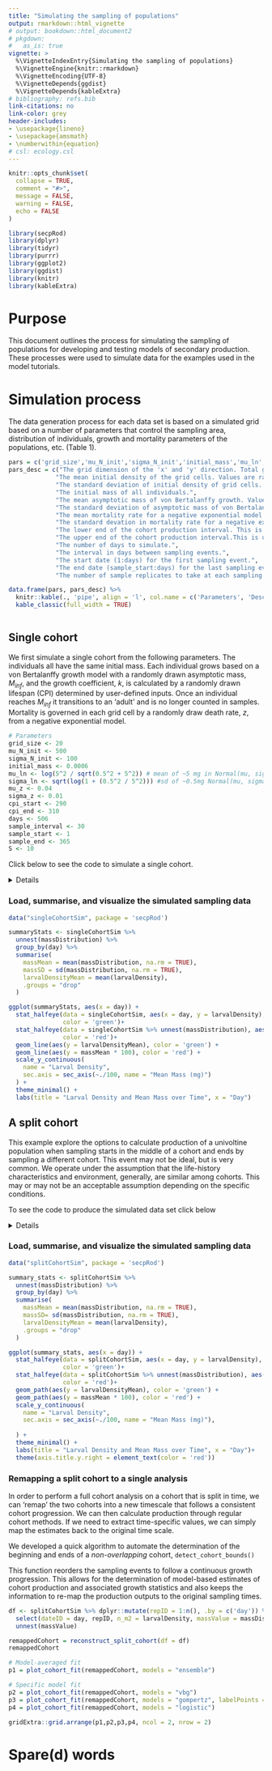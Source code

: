 ```yaml
---
title: "Simulating the sampling of populations"
output: rmarkdown::html_vignette
# output: bookdown::html_document2
# pkgdown:
#   as_is: true
vignette: >
  %\VignetteIndexEntry{Simulating the sampling of populations}
  %\VignetteEngine{knitr::rmarkdown}
  %\VignetteEncoding{UTF-8}
  %\VignetteDepends{ggdist}
  %\VignetteDepends{kableExtra}
# bibliography: refs.bib
link-citations: no
link-color: grey
header-includes:
- \usepackage{lineno}
- \usepackage{amsmath}
- \numberwithin{equation}
# csl: ecology.csl
---
```


```r
knitr::opts_chunk$set(
  collapse = TRUE,
  comment = "#>",
  message = FALSE,
  warning = FALSE,
  echo = FALSE
)

library(secpRod)
library(dplyr)
library(tidyr)
library(purrr)
library(ggplot2)
library(ggdist)
library(knitr)
library(kableExtra)
```

# Purpose

This document outlines the process for simulating the sampling of populations for developing and testing models of secondary production. These processes were used to simulate data for the examples used in the model tutorials.

# Simulation process

The data generation process for each data set is based on a simulated grid based on a number of parameters that control the sampling area, distribution of individuals, growth and mortality parameters of the populations, etc. (Table 1).

```r
pars = c('grid_size','mu_N_init','sigma_N_init','initial_mass','mu_ln','sigma_ln','mu_z','sigma_z','cpi_start','cpi_end','days','sample_interval','sample_start','sample_end','S')
pars_desc = c("The grid dimension of the 'x' and 'y' direction. Total grid cells is $n^2$",
             "The mean initial density of the grid cells. Values are randomly drawn from a $N(mu_{Ninit}, sigma_{Ninit})$",
             "The standard deviation of initial density of grid cells. Values are randomly drawn from $N(mu_{Ninit}, sigma_{Ninit})$",
             "The initial mass of all individuals.",
             "The mean asymptotic mass of von Bertalanffy growth. Values for each individual are randomly draws from $Lognormal(mu_{ln}, sigma_{ln})$.",
             "The standard deviation of asymptotic mass of von Bertalanffy growth. Values for each individual are randomly draws from $Lognormal(mu_{ln}, sigma_{ln})$.",
             "The mean mortality rate for a negative exponential model. Values for each cell are randomly drawn from $N(mu_{z}, sigma_{z})$.",
             "The standard devation in mortality rate for a negative exponential model. Values for each cell are randomly drawn from $N(mu_{z}, sigma_{z})$.",
             "The lower end of the cohort production interval. This is used to modify the growth coefficient, $k$, in von Bertalanffy growth. Values for each individual are drawn $Uniform(cpi_{start}, cpi_{end})$.",
             "The upper end of the cohort production interval.This is used to modify the growth coefficient, $k$, in von Bertalanffy growth. Values for each individual are drawn $Uniform(cpi_{start}, cpi_{end})$.",
             "The number of days to simulate.",
             "The interval in days between sampling events.",
             "The start date (1:days) for the first sampling event.",
             "The end date (sample_start:days) for the last sampling event.",
             "The number of sample replicates to take at each sampling event. Samples are chosen without replacement within a sampling event.")

data.frame(pars, pars_desc) %>% 
  knitr::kable(., 'pipe', align = 'l', col.name = c('Parameters', 'Description')) %>% 
  kable_classic(full_width = TRUE)
  
```

## Single cohort

We first simulate a single cohort from the following parameters. The individuals all have the same initial mass. Each individual grows based on a von Bertalanffy growth model with a randomly drawn asymptotic mass, $M_{inf}$, and the growth coefficient, $k$, is calculated by a randomly drawn lifespan (CPI) determined by user-defined inputs. Once an individual reaches $M_{inf}$ it transitions to an 'adult' and is no longer counted in samples. Mortality is governed in each grid cell by a randomly draw death rate, $z$, from a negative exponential model.

```r
# Parameters
grid_size <- 20
mu_N_init <- 500
sigma_N_init <- 100
initial_mass <- 0.0006
mu_ln <- log(5^2 / sqrt(0.5^2 + 5^2)) # mean of ~5 mg in Normal(mu, sigma)
sigma_ln <- sqrt(log(1 + (0.5^2 / 5^2))) #sd of ~0.5mg Normal(mu, sigma)
mu_z <- 0.04
sigma_z <- 0.01
cpi_start <- 290
cpi_end <- 310
days <- 506
sample_interval <- 30
sample_start <- 1    
sample_end <- 365    
S <- 10  

```

Click below to see the code to simulate a single cohort.

<details>

```r
## not run
# Function to initialize a cohort
init_cohort <- function(i, j, start_day) {
  N_init <- max(1, round(rnorm(1, mu_N_init, sigma_N_init)))
  M_inf <- rlnorm(N_init, meanlog = mu_ln, sdlog = sigma_ln)
  k <- log(M_inf / initial_mass) / runif(N_init, cpi_start, cpi_end)
  z <- rnorm(1, mu_z, sigma_z)
  tibble(
    x = i,
    y = j,
    id = 1:N_init,
    mass = initial_mass,
    M_inf = M_inf,
    k = k,
    alive = TRUE,
    adult = FALSE,
    z = z,
    cohort_start = start_day
  )
}

# Initialize first cohort on day 1
grid_population <- map2_dfr(rep(1:grid_size, each = grid_size), rep(1:grid_size, times = grid_size), ~init_cohort(.x, .y, 1))

# Daily update function for larval individuals only
update_day <- function(pop, current_day) {
  pop %>%
    dplyr::filter(alive & !adult) %>%
    dplyr::mutate(
      time_since_start = current_day - cohort_start,
      alive = runif(n()) > z,
      mass = M_inf * (1 - exp(-k * time_since_start)),
      adult = mass >= M_inf
    ) %>%
    dplyr::filter(alive & !adult)  # remove those who died or became adult
}

# Run simulation with second cohort added at day 366
simulation <- vector("list", length = days)
simulation[[1]] <- grid_population

set.seed(1312)
for (d in 2:days) {
  updated_pop <- update_day(simulation[[d - 1]], d - 1)

  if (d == 366) {
    new_cohort <- map2_dfr(rep(1:grid_size, each = grid_size), rep(1:grid_size, times = grid_size), ~init_cohort(.x, .y, 366))
    updated_pop <- bind_rows(updated_pop, new_cohort)
  }
  simulation[[d]] <- updated_pop
}

# Combine for sampling
all_days <- bind_rows(simulation, .id = "day") %>%
  dplyr::mutate(day = as.integer(day))

# Sampling protocol (larvae only)
sampling_results <- list()
sampled_cells <- list()

for (t in seq(sample_start, sample_end, by = sample_interval)) {
  all_cells <- expand.grid(x = 1:grid_size, y = 1:grid_size)
  if (length(sampled_cells) > 0) {
    prev_sampled <- bind_rows(sampled_cells)
    available_cells <- anti_join(all_cells, prev_sampled, by = c("x", "y"))
  } else {
    available_cells <- all_cells
  }
  sampled <- available_cells %>% sample_n(min(S, nrow(available_cells)))
  sampled_cells[[length(sampled_cells) + 1]] <- sampled

  sampled_data <- all_days %>%
    dplyr::filter(day == t) %>%
    semi_join(sampled, by = c("x", "y")) %>%
    group_by(x, y) %>%
    summarise(
      larval_density = n(),
      mass_distribution = list(mass),
      .groups = "drop"
    ) %>%
    dplyr::mutate(day = t)

  sampling_results[[length(sampling_results) + 1]] <- sampled_data
}

# Final output
daily_sampling <- bind_rows(sampling_results)

```

</details>

### Load, summarise, and visualize the simulated sampling data

```r
data("singleCohortSim", package = 'secpRod')

summaryStats <- singleCohortSim %>%
  unnest(massDistribution) %>%
  group_by(day) %>%
  summarise(
    massMean = mean(massDistribution, na.rm = TRUE),
    massSD = sd(massDistribution, na.rm = TRUE),
    larvalDensityMean = mean(larvalDensity),
    .groups = "drop"
  )

ggplot(summaryStats, aes(x = day)) +
  stat_halfeye(data = singleCohortSim, aes(x = day, y = larvalDensity),
               color = 'green')+
  stat_halfeye(data = singleCohortSim %>% unnest(massDistribution), aes(x = day, y = massDistribution*100),
               color = 'red')+
  geom_line(aes(y = larvalDensityMean), color = 'green') +
  geom_line(aes(y = massMean * 100), color = 'red') +
  scale_y_continuous(
    name = "Larval Density",
    sec.axis = sec_axis(~./100, name = "Mean Mass (mg)")
  ) +
  theme_minimal() +
  labs(title = "Larval Density and Mean Mass over Time", x = "Day")
```

## A split cohort

This example explore the options to calculate production of a univoltine population when sampling starts in the middle of a cohort and ends by sampling a different cohort. This event may not be ideal, but is very common. We operate under the assumption that the life-history characteristics and environment, generally, are similar among cohorts. This may or may not be an acceptable assumption depending on the specific conditions.

To see the code to produce the simulated data set click below

<details>

```r
# Spatial growth and mortality simulation in R
library(dplyr)
library(tidyr)
library(purrr)
library(ggplot2)
library(ggdist)

# Parameters
grid_size <- 20
mu_N_init <- 500
sigma_N_init <- 100
initial_mass <- 0.0006
mu_ln <- log(5^2 / sqrt(0.5^2 + 5^2))
sigma_ln <- sqrt(log(1 + (0.5^2 / 5^2)))
mu_z <- 0.04
sigma_z <- 0.01
cpi_start <- 290
cpi_end <- 310
days <- 506
sample_interval <- 30
sample_start <- 101    # adjustable start day
sample_end <- 465    # adjustable end day
S <- 10  # number of cells to sample per event

# Function to initialize a cohort
init_cohort <- function(i, j, start_day) {
  N_init <- max(1, round(rnorm(1, mu_N_init, sigma_N_init)))
  M_inf <- rlnorm(N_init, meanlog = mu_ln, sdlog = sigma_ln)
  k <- log(M_inf / initial_mass) / runif(N_init, cpi_start, cpi_end)
  z <- rnorm(1, mu_z, sigma_z)
  tibble(
    x = i,
    y = j,
    id = 1:N_init,
    mass = initial_mass,
    M_inf = M_inf,
    k = k,
    alive = TRUE,
    adult = FALSE,
    z = z,
    cohort_start = start_day
  )
}

# Initialize first cohort on day 1
set.seed(1312)

grid_population <- map2_dfr(rep(1:grid_size, each = grid_size), rep(1:grid_size, times = grid_size), ~init_cohort(.x, .y, 1))

# Daily update function for larval individuals only
update_day <- function(pop, current_day) {
  pop %>%
    dplyr::filter(alive & !adult) %>%
    dplyr::mutate(
      time_since_start = current_day - cohort_start,
      alive = runif(n()) > z,
      mass = M_inf * (1 - exp(-k * time_since_start)),
      adult = mass >= M_inf
    ) %>%
    dplyr::filter(alive & !adult)  # remove those who died or became adult
}

# Run simulation with second cohort added at day 366
simulation <- vector("list", length = days)
simulation[[1]] <- grid_population

#set seed to reproduce
for (d in 2:days) {
  updated_pop <- update_day(simulation[[d - 1]], d - 1)

  if (d == 366) {
    new_cohort <- map2_dfr(rep(1:grid_size, each = grid_size), rep(1:grid_size, times = grid_size), ~init_cohort(.x, .y, 366))
    updated_pop <- bind_rows(updated_pop, new_cohort)
  }
  simulation[[d]] <- updated_pop
}

# Combine for sampling
all_days <- bind_rows(simulation, .id = "day") %>%
  dplyr::mutate(day = as.integer(day))

# Sampling protocol (larvae only)
sampling_results <- list()
sampled_cells <- list()

for (t in seq(sample_start, sample_end, by = sample_interval)) {
  all_cells <- expand.grid(x = 1:grid_size, y = 1:grid_size)
  if (length(sampled_cells) > 0) {
    prev_sampled <- bind_rows(sampled_cells)
    available_cells <- anti_join(all_cells, prev_sampled, by = c("x", "y"))
  } else {
    available_cells <- all_cells
  }
  sampled <- available_cells %>% sample_n(min(S, nrow(available_cells)))
  sampled_cells[[length(sampled_cells) + 1]] <- sampled

  sampled_data <- all_days %>%
    dplyr::filter(day == t) %>%
    semi_join(sampled, by = c("x", "y")) %>%
    group_by(x, y) %>%
    summarise(
      larvalDensity = n(),
      massDistribution = list(mass),
      .groups = "drop"
    ) %>%
    dplyr::mutate(day = t)

  sampling_results[[length(sampling_results) + 1]] <- sampled_data
}

# Final output
daily_sampling <- bind_rows(sampling_results)
```

</details>

### Load, summarise, and visualize the simulated sampling data

```r
data("splitCohortSim", package = 'secpRod')

summary_stats <- splitCohortSim %>%
  unnest(massDistribution) %>%
  group_by(day) %>%
  summarise(
    massMean = mean(massDistribution, na.rm = TRUE),
    massSD= sd(massDistribution, na.rm = TRUE),
    larvalDensityMean = mean(larvalDensity),
    .groups = "drop"
  )

ggplot(summary_stats, aes(x = day)) +
  stat_halfeye(data = splitCohortSim, aes(x = day, y = larvalDensity),
               color = 'green')+
  stat_halfeye(data = splitCohortSim %>% unnest(massDistribution), aes(x = day, y = massDistribution*100),
               color = 'red')+
  geom_path(aes(y = larvalDensityMean), color = 'green') +
  geom_path(aes(y = massMean * 100), color = 'red') +
  scale_y_continuous(
    name = "Larval Density",
    sec.axis = sec_axis(~./100, name = "Mean Mass (mg)"),
    
  ) +
  theme_minimal() +
  labs(title = "Larval Density and Mean Mass over Time", x = "Day")+
  theme(axis.title.y.right = element_text(color = 'red'))
```

### Remapping a split cohort to a single analysis

In order to perform a full cohort analysis on a cohort that is split in time, we can 'remap' the two cohorts into a new timescale that follows a consistent cohort progression. We can then calculate production through regular cohort methods. If we need to extract time-specific values, we can simply map the estimates back to the original time scale.

We developed a quick algorithm to automate the determination of the beginning and ends of a *non-overlapping* cohort, `detect_cohort_bounds()`

This function reorders the sampling events to follow a continuous growth progression. This allows for the determination of model-based estimates of cohort production and associated growth statistics and also keeps the information to re-map the production outputs to the original sampling times.

```r

df <- splitCohortSim %>% dplyr::mutate(repID = 1:n(), .by = c('day')) %>% 
  select(dateID = day, repID, n_m2 = larvalDensity, massValue = massDistribution) %>% 
  unnest(massValue)

remappedCohort = reconstruct_split_cohort(df = df)
remappedCohort
```




```r

# Model-averaged fit
p1 = plot_cohort_fit(remappedCohort, models = "ensemble")

# Specific model fit
p2 = plot_cohort_fit(remappedCohort, models = "vbg")
p3 = plot_cohort_fit(remappedCohort, models = "gompertz", labelPoints = FALSE)
p4 = plot_cohort_fit(remappedCohort, models = "logistic")

gridExtra::grid.arrange(p1,p2,p3,p4, ncol = 2, nrow = 2)

```




# Spare(d) words

<!-- ```{r old reconstruct} -->
<!-- fit_with_offset <- function(df_ordered, offset, models_to_fit = c("vonbert", "gompertz"), t_start = 5) { -->
<!--   stopifnot("cohort" %in% names(df_ordered)) -->

<!--   youngest_dates <- df_ordered %>% dplyr::filter(cohort == min(cohort)) %>% arrange(dateID) -->
<!--   delta_young <- diff(youngest_dates$dateID) -->
<!--   young_pseudotime <- c(0, cumsum(delta_young)) -->

<!--   oldest_dates <- df_ordered %>% dplyr::filter(cohort == max(cohort)) %>% arrange(dateID) -->
<!--   delta_old <- diff(oldest_dates$dateID) -->
<!--   start_old <- tail(young_pseudotime, 1) + delta_old[1]  # gap continuation -->
<!--   old_pseudotime <- c(start_old, start_old + cumsum(delta_old[-1])) -->

<!--   df_pseudo <- bind_rows( -->
<!--     dplyr::mutate(youngest_dates, pseudo_day = young_pseudotime), -->
<!--     dplyr::mutate(oldest_dates, pseudo_day = old_pseudotime) -->
<!--   ) %>% arrange(pseudo_day) -->

<!--   t_all <- df_pseudo$pseudo_day -->
<!--   W_all <- df_pseudo$mean_mass -->

<!--   fits <- list() -->
<!--   aiccs <- c() -->

<!--   if ("vonbert" %in% models_to_fit) { -->
<!--     m <- tryCatch(nls(W_all ~ Winf * (1 - exp(-k * (t_all - t0))), -->
<!--                       start = list(Winf = max(W_all), k = 0.01, t0 = t_start), -->
<!--                       control = nls.control(maxiter = 500)), -->
<!--                   error = function(e) NULL) -->
<!--     if (!is.null(m)) { -->
<!--       fits$vonbert <- m -->
<!--       aiccs["vonbert"] <- AIC(m) + 2 * 3^2 / (length(t_all) - 3 - 1) -->
<!--     } -->
<!--   } -->

<!--   if ("gompertz" %in% models_to_fit) { -->
<!--     m <- tryCatch(nls(W_all ~ Winf * exp(-exp(-k * (t_all - t0))), -->
<!--                       start = list(Winf = max(W_all), k = 0.01, t0 = t_start), -->
<!--                       control = nls.control(maxiter = 500)), -->
<!--                   error = function(e) NULL) -->
<!--     if (!is.null(m)) { -->
<!--       fits$gompertz <- m -->
<!--       aiccs["gompertz"] <- AIC(m) + 2 * 3^2 / (length(t_all) - 3 - 1) -->
<!--     } -->
<!--   } -->

<!--   return(list(fits = fits, aiccs = aiccs, df_pseudo = df_pseudo)) -->
<!-- } -->

<!-- reconstruct_cohort_pseudotime <- function(df, -->
<!--                                                        time_col = "dateID", -->
<!--                                                        mass_col = "massValue", -->
<!--                                                        mass_drop_thresh = 0.6, -->
<!--                                                        t_start = 5, -->
<!--                                                        models_to_fit = c("vonbert", "gompertz"), -->
<!--                                                        offset_bounds = c(10, 150), -->
<!--                                                        fallback_grid = TRUE) { -->
<!--    # Step 1: Sort cohorts by minimum size -->
<!--   # Step 1a: Aggregate replicate-level masses to daily means -->
<!--   agg <- df %>% -->
<!--     group_by(.data[[time_col]]) %>% -->
<!--     summarise(mean_mass = mean(.data[[mass_col]], na.rm = TRUE), .groups = "drop") %>% -->
<!--     arrange(.data[[time_col]]) -->

<!--   t <- agg[[time_col]] -->
<!--   W <- agg$mean_mass -->

<!--   # Step 2a: Detect split cohort via drop in mean mass -->
<!--   dM <- lead(W) / W -->
<!--   drop_idx <- which(dM < mass_drop_thresh)[1] -->
<!--   if (is.na(drop_idx)) drop_idx <- floor(length(t) / 2)  # fallback if no sharp drop -->

<!--   cohort1 <- agg[1:drop_idx, ] -->
<!--   cohort2 <- agg[(drop_idx + 1):length(t), ] -->

<!--   # Step 3a: Reorder cohorts so smallest mass cohort comes first -->
<!--   if (min(cohort1$mean_mass, na.rm = TRUE) > min(cohort2$mean_mass, na.rm = TRUE)) { -->
<!--     tmp <- cohort1 -->
<!--     cohort1 <- cohort2 -->
<!--     cohort2 <- tmp -->
<!--   } -->

<!--   cohort1$cohort <- 1 -->
<!--   cohort2$cohort <- 2 -->
<!--   df_ordered <- bind_rows(cohort1, cohort2) %>% arrange(cohort, .data[[time_col]]) -->

<!--   cohort_min <- df_ordered %>% -->
<!--     group_by(cohort) %>% -->
<!--     summarise(min_mass = min(mean_mass), .groups = "drop") %>% -->
<!--     arrange(min_mass) %>% -->
<!--     pull(cohort) -->

<!--   # df_ordered$cohort <- factor(df_ordered$cohort, levels = cohort_min) -->
<!--   df_ordered <- df_ordered %>% arrange(cohort, dateID) -->

<!--   obj_fn <- function(offset) { -->
<!--     out <- fit_with_offset(df_ordered, offset, models_to_fit, t_start) -->
<!--     if (length(out$aiccs) == 0) return(Inf) -->
<!--     sum(unlist(out$aiccs)) -->
<!--   } -->

<!--   # debugonce(fit_with_offset) -->
<!--   offset_opt <- tryCatch({ -->
<!--     optim(par = 50, fn = obj_fn, method = "L-BFGS-B", -->
<!--           lower = offset_bounds[1], upper = offset_bounds[2])$par -->
<!--   }, error = function(e) { -->
<!--     if (fallback_grid) { -->
<!--       grid <- seq(offset_bounds[1], offset_bounds[2], by = 1) -->
<!--       grid_scores <- sapply(grid, obj_fn) -->
<!--       grid[which.min(grid_scores)] -->
<!--     } else stop("Optimization failed and grid fallback is off.") -->
<!--   }) -->

<!--   fit_out <- fit_with_offset(df_ordered, offset_opt, models_to_fit, t_start) -->
<!--   fits <- fit_out$fits -->
<!--   df_pseudo <- fit_out$df_pseudo -->

<!--   t <- df_pseudo$pseudo_day -->
<!--   W <- df_pseudo$mean_mass -->
<!--   W_cap <- pmin(W, max(W) * 0.999) -->

<!--   cohort_ages <- list() -->
<!--   weights <- c() -->

<!--   for (model_name in names(fits)) { -->
<!--     p <- coef(fits[[model_name]]) -->
<!--     raw_age <- switch(model_name, -->
<!--       vonbert = -log(1 - W_cap / p["Winf"]) / p["k"], -->
<!--       gompertz = p["t0"] - log(-log(W_cap / p["Winf"])) / p["k"] -->
<!--     ) -->

<!--     # Align so first pseudotime = abs(t0) -->
<!--     cohort_ages[[model_name]] <- raw_age - min(raw_age) + abs(p["t0"]) -->
<!--     weights[model_name] <- AIC(fits[[model_name]]) + 2 * 3^2 / (length(t) - 3 - 1) -->
<!--   } -->

<!--   rel_weights <- exp(-0.5 * (weights - min(weights))) -->
<!--   rel_weights <- rel_weights / sum(rel_weights) -->

<!--   pseudo_time <- as.vector(do.call(cbind, cohort_ages) %*% rel_weights) -->
<!--   pseudo_time <- round(pseudo_time) -->

<!--   df_remap <- df_pseudo %>% -->
<!--     dplyr::mutate(pseudotime = pseudo_time) %>% -->
<!--     arrange(pseudotime) -->

<!--   return(list( -->
<!--     df_remap = df_remap, -->
<!--     offset = offset_opt, -->
<!--     weights = rel_weights, -->
<!--     fits = fits -->
<!--   )) -->
<!-- } -->

<!-- debugonce(reconstruct_cohort_pseudotime_restructured) -->
<!-- x = reconstruct_cohort_pseudotime_restructured(df = df) -->

<!-- ``` -->

<!-- ```{r old-reconstruct} -->

<!-- reconstruct_cohort_pseudotime <- function(df, -->
<!--                                           time_col = "dateID", -->
<!--                                           mass_col = "massValue", -->
<!--                                           mass_drop_thresh = 0.6, -->
<!--                                           t_start = 5, -->
<!--                                           models_to_fit = c("vonbert", "gompertz"), -->
<!--                                           use_grid_fallback = TRUE, -->
<!--                                           verbose = TRUE) { -->
<!--   # library(dplyr) -->

<!--   # Step 1: Aggregate replicate-level masses to daily means -->
<!--   agg <- df %>% -->
<!--     group_by(.data[[time_col]]) %>% -->
<!--     summarise(mean_mass = mean(.data[[mass_col]], na.rm = TRUE), .groups = "drop") %>% -->
<!--     arrange(.data[[time_col]]) -->

<!--   t <- agg[[time_col]] -->
<!--   W <- agg$mean_mass -->

<!--   # Step 2: Detect split cohort via drop in mean mass -->
<!--   dM <- lead(W) / W -->
<!--   drop_idx <- which(dM < mass_drop_thresh)[1] -->
<!--   if (is.na(drop_idx)) drop_idx <- floor(length(t) / 2)  # fallback if no sharp drop -->

<!--   cohort1 <- agg[1:drop_idx, ] -->
<!--   cohort2 <- agg[(drop_idx + 1):length(t), ] -->

<!--   # Step 3: Reorder cohorts so smallest mass cohort comes first -->
<!--   if (min(cohort1$mean_mass, na.rm = TRUE) > min(cohort2$mean_mass, na.rm = TRUE)) { -->
<!--     tmp <- cohort1 -->
<!--     cohort1 <- cohort2 -->
<!--     cohort2 <- tmp -->
<!--   } -->

<!--   cohort1$cohort <- 1 -->
<!--   cohort2$cohort <- 2 -->
<!--   df_ordered <- bind_rows(cohort1, cohort2) %>% arrange(cohort, .data[[time_col]]) -->

<!--   # Step 4: Estimate time offset between cohorts -->
<!--   try_fit_growth_model <- function(formula, start, data) { -->
<!--     tryCatch(nls(formula, start = start, data = data, -->
<!--                  control = nls.control(maxiter = 500)), error = function(e) NULL) -->
<!--   } -->

<!--   fit_with_offset <- function(offset) { -->
<!--     t_all <- c(df_ordered[[time_col]][df_ordered$cohort == 1], -->
<!--                df_ordered[[time_col]][df_ordered$cohort == 2] + offset) -->
<!--     W_all <- df_ordered$mean_mass -->
<!--     df_tmp <- data.frame(t = t_all, W = W_all) -->

<!--     fits <- list() -->
<!--     aiccs <- c() -->

<!--     if ("vonbert" %in% models_to_fit) { -->
<!--       m <- try_fit_growth_model( -->
<!--         W ~ Winf * (1 - exp(-k * (t - t0))), -->
<!--         start = list(Winf = max(W), k = 0.01, t0 = t_start), -->
<!--         data = df_tmp -->
<!--       ) -->
<!--       if (!is.null(m)) { -->
<!--         fits$vonbert <- m -->
<!--         aiccs["vonbert"] <- AIC(m) + 2 * 3^2 / (length(t_all) - 3 - 1) -->
<!--       } -->
<!--     } -->

<!--     if ("gompertz" %in% models_to_fit) { -->
<!--       m <- try_fit_growth_model( -->
<!--         W ~ Winf * exp(-exp(-k * (t - t0))), -->
<!--         start = list(Winf = max(W), k = 0.01, t0 = t_start), -->
<!--         data = df_tmp -->
<!--       ) -->
<!--       if (!is.null(m)) { -->
<!--         fits$gompertz <- m -->
<!--         aiccs["gompertz"] <- AIC(m) + 2 * 3^2 / (length(t_all) - 3 - 1) -->
<!--       } -->
<!--     } -->

<!--     list(fits = fits, aiccs = aiccs) -->
<!--   } -->
<!-- debugonce(fit_with_offset) -->
<!--   # Step 5: Optimize offset to minimize AICc across models -->
<!--   obj_fn <- function(offset) { -->
<!--     out <- fit_with_offset(offset) -->
<!--     sum(unlist(out$aiccs)) -->
<!--   } -->

<!--   offset_opt <- optim(par = 30, fn = obj_fn, method = "L-BFGS-B", lower = 1, upper = 150)$par -->
<!--   # if(is.null(tryCatch({, error = function(e) { -->
<!--   #   if (use_grid_fallback) { -->
<!--   #     grid <- seq(5, 150, by = 1) -->
<!--   #     grid_scores <- sapply(grid, obj_fn) -->
<!--   #     grid[which.min(grid_scores)] -->
<!--   #   } else { -->
<!--   #     stop("Optimization failed and grid fallback is disabled.") -->
<!--   #   } -->
<!--   # }) -->

<!--   # Step 6: Reconstruct time vector with best offset -->
<!--   df_ordered <- df_ordered %>% -->
<!--     dplyr::mutate( -->
<!--       true_time = ifelse(cohort == 1, -->
<!--                          !!sym(time_col), -->
<!--                          !!sym(time_col) + offset_opt) -->
<!--     ) -->

<!--   # Step 7: Fit models at optimal offset and invert -->
<!--   best_fits <- fit_with_offset(offset_opt)$fits -->
<!--   t_true <- df_ordered$true_time -->
<!--   W_true <- df_ordered$mean_mass -->
<!--   W_cap <- pmin(W_true, max(W_true) * 0.999) -->

<!--   cohort_ages <- list() -->
<!--   weights <- c() -->
<!--   for (model_name in names(best_fits)) { -->
<!--     m <- best_fits[[model_name]] -->
<!--     p <- coef(m) -->
<!--     age <- switch(model_name, -->
<!--                   vonbert = -log(1 - W_cap / p["Winf"]) / p["k"], -->
<!--                   gompertz = p["t0"] - log(-log(W_cap / p["Winf"])) / p["k"]) -->
<!--     cohort_ages[[model_name]] <- age -->
<!--     weights[model_name] <- AIC(m) + 2 * 3^2 / (length(t_true) - 3 - 1) -->
<!--   } -->

<!--   # Normalize AICc weights -->
<!--   rel_weights <- exp(-0.5 * (weights - min(weights))) -->
<!--   rel_weights <- rel_weights / sum(rel_weights) -->

<!--   # Ensemble pseudotime -->
<!--   cohort_age_mat <- do.call(cbind, cohort_ages) -->
<!--   pseudo_time <- as.vector(cohort_age_mat %*% rel_weights) -->
<!--   pseudo_time_shifted <- round(pseudo_time - min(pseudo_time) + t_start) -->

<!--   df_final <- df_ordered %>% -->
<!--     dplyr::mutate(pseudotime = pseudo_time_shifted) %>% -->
<!--     arrange(pseudotime) -->

<!--   if (verbose) { -->
<!--     cat("Offset estimated:", round(offset_opt), "days\n") -->
<!--     cat("Model weights:\n") -->
<!--     print(round(rel_weights, 3)) -->
<!--   } -->

<!--   return(list( -->
<!--     df_remap = df_final %>% select(!!sym(time_col), mean_mass, pseudotime, true_time), -->
<!--     offset = offset_opt, -->
<!--     weights = rel_weights, -->
<!--     fits = best_fits -->
<!--   )) -->
<!-- } -->
<!-- debugonce(reconstruct_cohort_pseudotime) -->
<!-- remap_out <- reconstruct_cohort_pseudotime(df) -->
<!-- plot_pseudotime_remap <- function(remap_result, -->
<!--                                   show_model_fits = TRUE, -->
<!--                                   show_legend = TRUE) { -->

<!--   df <- remap_result$df_remap -->
<!--   fits <- remap_result$fits -->
<!--   weights <- remap_result$weights -->

<!--   p <- ggplot(df, aes(x = pseudotime, y = mean_mass)) + -->
<!--     geom_point(size = 2) + -->
<!--     labs( -->
<!--       x = "Pseudotime (days)", -->
<!--       y = "Mean mass (mg)", -->
<!--       title = "Remapped cohort trajectory with fitted growth models" -->
<!--     ) + -->
<!--     theme_minimal() -->

<!--   # Add model fits -->
<!--   if (show_model_fits && length(fits) > 0) { -->
<!--     x_pred <- seq(min(df$pseudotime), max(df$pseudotime), length.out = 200) -->

<!--     for (model_name in names(fits)) { -->
<!--       params <- coef(fits[[model_name]]) -->
<!--       y_pred <- switch(model_name, -->
<!--                        vonbert = params["Winf"] * (1 - exp(-params["k"] * (x_pred))), -->
<!--                        gompertz = params["Winf"] * exp(-exp(-params["k"] * (x_pred - params["t0"])))) -->
<!--       fit_df <- data.frame(x = x_pred, y = y_pred, model = model_name) -->

<!--       p <- p + geom_line(data = fit_df, aes(x = x, y = y, color = model), -->
<!--                          size = 1, alpha = weights[model_name]) -->
<!--     } -->
<!--   } -->

<!--   if (!show_legend) { -->
<!--     p <- p + theme(legend.position = "none") -->
<!--   } -->

<!--   return(p) -->
<!-- } -->

<!-- plot_pseudotime_remap(remap_out) -->
<!-- ``` -->

<!-- ```{r spare(d)-words} -->
<!-- df = df %>% -->
<!--   summarise( -->
<!--     massValue = mean(massValue, na.rm = TRUE), -->
<!--     .by = 'dateID' -->
<!--   ) -->


<!-- remap_cohort_by_growth <- function(df, -->
<!--                                    time_col = "dateID", -->
<!--                                    mass_col = "massValue", -->
<!--                                    models_to_fit = c("vonbert", "gompertz"), -->
<!--                                    pseudo_start = 1, -->
<!--                                    verbose = TRUE) { -->

<!--   df <- df %>% arrange(.data[[time_col]]) -->
<!--   t <- df[[time_col]] -->
<!--   W <- df[[mass_col]] -->

<!--   # Helper to fit models -->
<!--   fit_growth_model <- function(formula, start, data) { -->
<!--     tryCatch( -->
<!--       nls(formula, start = start, data = data, control = nls.control(maxiter = 200)), -->
<!--       error = function(e) NULL -->
<!--     ) -->
<!--   } -->

<!--   # Fit von Bertalanffy -->
<!--   vb_fit <- NULL -->
<!--   if ("vonbert" %in% models_to_fit) { -->
<!--     vb_fit <- fit_growth_model( -->
<!--       W ~ Winf * (1 - exp(-k * (t - t0))), -->
<!--       start = list(Winf = max(W), k = 0.01, t0 = min(t)), -->
<!--       data = data.frame(t = t, W = W) -->
<!--     ) -->
<!--   } -->

<!--   # Fit Gompertz -->
<!--   gomp_fit <- NULL -->
<!--   if ("gompertz" %in% models_to_fit) { -->
<!--     gomp_fit <- fit_growth_model( -->
<!--       W ~ Winf * exp(-exp(-k * (t - t0))), -->
<!--       start = list(Winf = max(W), k = 0.01, t0 = mean(t)), -->
<!--       data = data.frame(t = t, W = W) -->
<!--     ) -->
<!--   } -->

<!--   # Compute AICc -->
<!--   models <- list() -->
<!--   aiccs <- c() -->
<!--   if (!is.null(vb_fit)) { -->
<!--     models$vonbert <- vb_fit -->
<!--     aiccs["vonbert"] <- AIC(vb_fit) + 2 * 3^2 / (length(W) - 3 - 1) -->
<!--   } -->
<!--   if (!is.null(gomp_fit)) { -->
<!--     models$gompertz <- gomp_fit -->
<!--     aiccs["gompertz"] <- AIC(gomp_fit) + 2 * 3^2 / (length(W) - 3 - 1) -->
<!--   } -->

<!--   if (length(models) == 0) stop("No growth model fit successfully") -->

<!--   # Compute model weights -->
<!--   weights <- exp(-0.5 * (aiccs - min(aiccs))) -->
<!--   weights <- weights / sum(weights) -->

<!--   # Invert to cohort age -->
<!--   W_sanitized <- pmin(W, max(W) * 0.999)  # avoid log(0) -->

<!--   cohort_age_list <- list() -->

<!--   if (!is.null(vb_fit)) { -->
<!--     p <- coef(vb_fit) -->
<!--     cohort_age_list$vonbert <- -log(1 - W_sanitized / p["Winf"]) / p["k"] -->
<!--   } -->
<!--   if (!is.null(gomp_fit)) { -->
<!--     p <- coef(gomp_fit) -->
<!--     cohort_age_list$gompertz <- p["t0"] - log(-log(W_sanitized / p["Winf"])) / p["k"] -->
<!--   } -->

<!--   # Weighted average cohort age -->
<!--   cohort_age_matrix <- do.call(cbind, cohort_age_list) -->
<!--   weighted_age <- cohort_age_matrix %*% matrix(weights[names(cohort_age_list)], ncol = 1) -->
<!--   pseudo_day <- round(weighted_age - min(weighted_age, na.rm = TRUE) + pseudo_start) -->

<!--   df_remap <- df %>% -->
<!--     dplyr::mutate( -->
<!--       cohort_age = as.vector(weighted_age), -->
<!--       pseudo_day = pseudo_day -->
<!--     ) %>% -->
<!--     arrange(pseudo_day) -->

<!--   if (verbose) { -->
<!--     cat("Model weights:\n") -->
<!--     print(round(weights, 3)) -->
<!--   } -->

<!--   return(list( -->
<!--     df_remap = df_remap, -->
<!--     models = models, -->
<!--     weights = weights -->
<!--   )) -->
<!-- } -->

<!-- debugonce(remap_cohort_by_growth) -->

<!-- result <- remap_cohort_by_growth(df) -->

<!-- estimate_vbgf_age <- function(m, Winf, k, t0) { -->
<!--   -log(1 - pmin(m / Winf, 0.999)) / k -->
<!-- } -->

<!-- estimate_gompertz_age <- function(m, Winf, k, t0) { -->
<!--   t0 - log(-log(pmin(m / Winf, 0.999))) / k -->
<!-- } -->

<!-- fit_growth_model <- function(formula, start, data) { -->
<!--   tryCatch( -->
<!--     nls(formula, start = start, data = data, control = nls.control(maxiter = 200)), -->
<!--     error = function(e) NULL -->
<!--   ) -->
<!-- } -->


<!-- multi_model_remap <- function(df, time_col = "dateID", mass_col = "massValue", pseudo_start = 1) { -->
<!--   df <- df %>% arrange(.data[[time_col]]) -->
<!--   t <- df[[time_col]] -->
<!--   W <- df[[mass_col]] -->

<!--   ## Fit von Bertalanffy -->
<!--   vb_fit <- fit_growth_model( -->
<!--     W ~ Winf * (1 - exp(-k * (t - t0))), -->
<!--     start = list(Winf = max(W), k = 0.01, t0 = min(t)), -->
<!--     data = data.frame(t = t, W = W) -->
<!--   ) -->

<!--   ## Fit Gompertz -->
<!--   gomp_fit <- fit_growth_model( -->
<!--     W ~ Winf * exp(-exp(-k * (t - t0))), -->
<!--     start = list(Winf = max(W), k = 0.01, t0 = mean(t)), -->
<!--     data = data.frame(t = t, W = W) -->
<!--   ) -->

<!--   # Model weights via AICc -->
<!--   models <- list(vbgf = vb_fit, gompertz = gomp_fit) -->
<!--   aiccs <- sapply(models, function(m) if (!is.null(m)) AIC(m) + 2 * 3^2 / (length(W) - 3 - 1) else Inf) -->
<!--   weights <- exp(-0.5 * (aiccs - min(aiccs))) / sum(exp(-0.5 * (aiccs - min(aiccs)))) -->

<!--   # Invert to cohort age -->
<!--   age_vbgf <- if (!is.null(vb_fit)) estimate_vbgf_age(W, coef(vb_fit)["Winf"], coef(vb_fit)["k"], coef(vb_fit)["t0"]) else NA -->
<!--   age_gomp <- if (!is.null(gomp_fit)) estimate_gompertz_age(W, coef(gomp_fit)["Winf"], coef(gomp_fit)["k"], coef(gomp_fit)["t0"]) else NA -->

<!--   # Weighted average age -->
<!--   cohort_age <- rowMeans(cbind( -->
<!--     if (!is.null(age_vbgf)) weights["vbgf"] * age_vbgf else NA, -->
<!--     if (!is.null(age_gomp)){weights["gompertz"] * age_gomp} else{NA} -->
<!--   ), na.rm = TRUE) -->

<!--   df_remap <- df %>% -->
<!--     dplyr::mutate( -->
<!--       cohort_age = cohort_age, -->
<!--       pseudo_day = round(cohort_age - min(cohort_age, na.rm = TRUE) + pseudo_start) -->
<!--     ) %>% -->
<!--     arrange(pseudo_day) -->

<!--   return(list( -->
<!--     df_remap = df_remap, -->
<!--     models = models, -->
<!--     weights = weights -->
<!--   )) -->
<!-- } -->

<!-- x = multi_model_remap(df) -->
<!-- detect_cohort_bounds_growth_driven <- function(taxaSampleList, -->
<!--                                                massValue = "massValue", -->
<!--                                                abunValue = "n_m2", -->
<!--                                                massDropThresh = 0.90,  # Mass must not drop >10% -->
<!--                                                densityJumpThresh = 2, -->
<!--                                                timeGapThresh = 70) { -->

<!--   df <- taxaSampleList %>% -->
<!--     arrange(dateID) %>% -->
<!--     summarise(across(all_of(c(massValue, abunValue)), mean), .by = "dateID") %>% -->
<!--     dplyr::mutate( -->
<!--       mass_ratio = lead(!!sym(massValue)) / !!sym(massValue), -->
<!--       density_ratio = lead(!!sym(abunValue)) / !!sym(abunValue), -->
<!--       dt = lead(dateID) - dateID -->
<!--     ) -->

<!--   break_indices <- which( -->
<!--     (df$mass_ratio < massDropThresh) |           # large drop in mass → new cohort -->
<!--     (df$density_ratio > densityJumpThresh) |     # large increase in density → recruitment -->
<!--     (df$dt > timeGapThresh)                      # large gap → likely cohort break -->
<!--   ) -->

<!--   # Define cohort bounds -->
<!--   cohort_bounds <- list() -->
<!--   start_idx <- 1 -->
<!--   for (i in seq_along(break_indices)) { -->
<!--     end_idx <- break_indices[i] -->
<!--     cohort_bounds[[i]] <- c(df$dateID[start_idx], df$dateID[end_idx]) -->
<!--     start_idx <- end_idx + 1 -->
<!--   } -->

<!--   # Final cohort -->
<!--   if (start_idx <= nrow(df)) { -->
<!--     cohort_bounds[[length(cohort_bounds) + 1]] <- c(df$dateID[start_idx], df$dateID[nrow(df)]) -->
<!--   } -->

<!--   return(cohort_bounds) -->
<!-- } -->
<!-- debugonce(detect_cohort_bounds_growth_driven) -->
<!-- bounds <- detect_cohort_bounds_growth_driven( -->
<!--   taxaSampleList = df, -->
<!--   massDropThresh = 0.9, -->
<!--   densityJumpThresh = 2, -->
<!--   timeGapThresh = 70 -->
<!-- ) -->

<!-- # detect_cohort_bounds <- function(taxaSampleList, -->
<!-- #                                  massValue = "massValue", -->
<!-- #                                  abunValue = "n_m2", -->
<!-- #                                  z_thresh = 2.5, -->
<!-- #                                  timeGapThresh = 70) { -->
<!-- #  -->
<!-- #   df <- taxaSampleList %>% -->
<!-- #     arrange(dateID) %>% -->
<!-- #     summarise(across(all_of(c(massValue, abunValue)), mean), .by = "dateID") %>% -->
<!-- #     dplyr::mutate( -->
<!-- #       log_dM = c(NA, diff(log(!!sym(massValue)))), -->
<!-- #       log_dN = c(NA, diff(log(!!sym(abunValue)))), -->
<!-- #       dt = c(NA, diff(dateID)), -->
<!-- #       z_mass = scale(log_dM), -->
<!-- #       z_abun = scale(log_dN) -->
<!-- #     ) -->
<!-- #  -->
<!-- #   # Flag discontinuities using z-scores -->
<!-- #   break_indices <- which( -->
<!-- #     abs(df$z_mass) > z_thresh | -->
<!-- #       abs(df$z_abun) > z_thresh | -->
<!-- #       df$dt > timeGapThresh -->
<!-- #   ) -->
<!-- #  -->
<!-- #   # Define cohort bounds -->
<!-- #   cohort_bounds <- list() -->
<!-- #   start_idx <- 1 -->
<!-- #   for (i in seq_along(break_indices)) { -->
<!-- #     end_idx <- break_indices[i] -->
<!-- #     cohort_bounds[[i]] <- c(df$dateID[start_idx], df$dateID[end_idx]) -->
<!-- #     start_idx <- end_idx + 1 -->
<!-- #   } -->
<!-- #  -->
<!-- #   # Final segment -->
<!-- #   if (start_idx <= nrow(df)) { -->
<!-- #     cohort_bounds[[length(cohort_bounds) + 1]] <- c(df$dateID[start_idx], df$dateID[nrow(df)]) -->
<!-- #   } -->
<!-- #  -->
<!-- #   return(cohort_bounds) -->
<!-- # } -->
<!-- #  -->
<!-- # bounds = detect_cohort_bounds(taxaSampleList = df, z_thresh = 2.5) -->

<!-- # detect_cohort_bounds <- function(taxaSampleList = NULL,  -->
<!-- #                                  massValue = NULL, -->
<!-- #                                  abunValue = 'n_m2', -->
<!-- #                                  massDropThresh = 0.5, -->
<!-- #                                  abunJumpThresh = 2, -->
<!-- #                                  timeGapThresh = NA) { -->
<!-- # ### tests here #### -->
<!-- #    -->
<!-- # ### End tests #### -->
<!-- #    -->
<!-- #   df <- tibble( -->
<!-- #     dateID = taxaSampleList$dateID, -->
<!-- #     massValue = taxaSampleList[[massValue]], -->
<!-- #     abunValue = taxaSampleList[[abunValue]], -->
<!-- #     ) %>% -->
<!-- #     arrange(dateID) %>% -->
<!-- #     summarise(across(c(massValue, abunValue), mean), .by = 'dateID') %>%  -->
<!-- #     dplyr::mutate( -->
<!-- #       dM = lead(massValue) / massValue, -->
<!-- #       dN = lead(abunValue) / abunValue, -->
<!-- #       dt = lead(dateID) - dateID -->
<!-- #     ) -->
<!-- #    -->
<!-- #   # Identify break points -->
<!-- #   break_indices <- which( -->
<!-- #     (df$dM <= (massDropThresh)) | -->
<!-- #       (df$dN > abunJumpThresh) | -->
<!-- #       (df$dt > timeGapThresh) -->
<!-- #   ) -->
<!-- #    -->
<!-- #   # Define cohort bounds -->
<!-- #   cohort_bounds <- list() -->
<!-- #   start_idx <- 1 -->
<!-- #   for (i in seq_along(break_indices)) { -->
<!-- #     end_idx <- break_indices[i] -->
<!-- #     cohort_bounds[[i]] <- c(df$dateID[start_idx], df$dateID[end_idx]) -->
<!-- #     start_idx <- end_idx + 1 -->
<!-- #   } -->
<!-- #    -->
<!-- #   # Final segment -->
<!-- #   if (start_idx <= nrow(df)) { -->
<!-- #     cohort_bounds[[length(break_indices) + 1]] <- c(df$dateID[start_idx], df$dateID[nrow(df)]) -->
<!-- #   } -->
<!-- #    -->
<!-- #   return(cohort_bounds) -->
<!-- # } -->
<!-- #  -->
<!-- # bounds = detect_cohort_bounds(taxaSampleList = df, -->
<!-- #                      massValue = 'massValue', -->
<!-- #                      abunValue = 'n_m2', -->
<!-- #                      massDropThresh = 0.5, -->
<!-- #                      abunJumpThresh = 10, -->
<!-- #                      timeGapThresh = 70) -->


<!-- cohort_remap <- function(time_vec, cohort_bounds) { -->

<!--   remap_time <- numeric(length(time_vec)) -->
<!--   cohort_labels <- numeric(length(time_vec)) -->

<!--   for (i in seq_along(cohort_bounds)) { -->
<!--     bounds <- cohort_bounds[[i]] -->
<!--     in_cohort <- time_vec >= bounds[1] & time_vec <= bounds[2] -->

<!--     # Map to pseudo-time within cohort -->
<!--     remap_time[in_cohort] <- time_vec[in_cohort] - bounds[1] + 1 -->
<!--     cohort_labels[in_cohort] <- i -->
<!--   } -->

<!--   tibble( -->
<!--     dateID = time_vec, -->
<!--     remap_time = remap_time, -->
<!--     cohort = cohort_labels -->
<!--   ) -->
<!-- } -->


<!-- cohortRemap = cohort_remap(unique(df$dateID), bounds) -->

<!-- df = df %>% merge(cohortRemap, by = 'dateID') -->

<!-- summary_stats <- df %>% -->
<!--   group_by(remap_time) %>% -->
<!--   summarise( -->
<!--     massMean = mean(massValue, na.rm = TRUE), -->
<!--     massSD= sd(massValue, na.rm = TRUE), -->
<!--     larvalDensityMean = mean(n_m2), -->
<!--     .groups = "drop" -->
<!--   ) -->

<!-- ggplot(summary_stats, aes(x = remap_time)) + -->
<!--   stat_halfeye(data = df, aes(x = remap_time, y = n_m2), -->
<!--                color = 'green')+ -->
<!--   stat_halfeye(data = df, aes(x = remap_time, y = massValue*100), -->
<!--                color = 'red')+ -->
<!--   geom_path(aes(y = larvalDensityMean), color = 'green') + -->
<!--   geom_path(aes(y = massMean * 100), color = 'red') + -->
<!--   scale_y_continuous( -->
<!--     name = "Larval Density", -->
<!--     sec.axis = sec_axis(~./100, name = "Mean Mass (mg)"), -->

<!--   ) + -->
<!--   theme_minimal() + -->
<!--   labs(title = "Larval Density and Mean Mass over Time", x = "Day")+ -->
<!--   theme(axis.title.y.right = element_text(color = 'red')) -->

<!-- ``` -->
